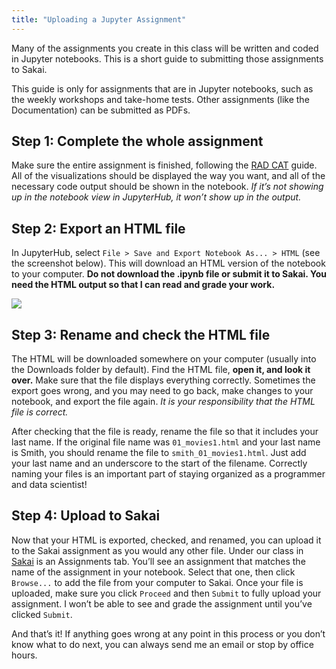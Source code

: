 ```yaml
---
title: "Uploading a Jupyter Assignment"
---
```


Many of the assignments you create in this class will be written and coded in Jupyter notebooks. This is a short guide to submitting those assignments to Sakai.

:::{.callout-caution}
This guide is only for assignments that are in Jupyter notebooks, such as the weekly workshops and take-home tests. Other assignments (like the Documentation) can be submitted as PDFs.
:::

## Step 1: Complete the whole assignment

Make sure the entire assignment is finished, following the [RAD CAT](/radcat.md) guide. All of the visualizations should be displayed the way you want, and all of the necessary code output should be shown in the notebook. *If it's not showing up in the notebook view in JupyterHub, it won't show up in the output.*

## Step 2: Export an HTML file

In JupyterHub, select `File > Save and Export Notebook As... > HTML` (see the screenshot below). This will download an HTML version of the notebook to your computer. **Do not download the .ipynb file or submit it to Sakai. You need the HTML output so that I can read and grade your work.**

![](/images/html_export.png)

## Step 3: Rename and check the HTML file

The HTML will be downloaded somewhere on your computer (usually into the Downloads folder by default). Find the HTML file, **open it, and look it over.** Make sure that the file displays everything correctly. Sometimes the export goes wrong, and you may need to go back, make changes to your notebook, and export the file again. *It is your responsibility that the HTML file is correct.*

After checking that the file is ready, rename the file so that it includes your last name. If the original file name was `01_movies1.html` and your last name is Smith, you should rename the file to `smith_01_movies1.html`. Just add your last name and an underscore to the start of the filename. Correctly naming your files is an important part of staying organized as a programmer and data scientist!

## Step 4: Upload to Sakai

Now that your HTML is exported, checked, and renamed, you can upload it to the Sakai assignment as you would any other file. Under our class in [Sakai](https://sakai.washjeff.edu/) is an Assignments tab. You'll see an assignment that matches the name of the assignment in your notebook. Select that one, then click `Browse...` to add the file from your computer to Sakai. Once your file is uploaded, make sure you click `Proceed` and then `Submit` to fully upload your assignment. I won't be able to see and grade the assignment until you've clicked `Submit`.

And that's it! If anything goes wrong at any point in this process or you don't know what to do next, you can always send me an email or stop by office hours.